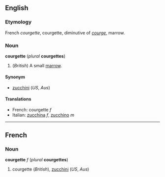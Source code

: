 <!-- If you edit this entry, please edit "zucchini" accordingly. -->

==English==
===Etymology===
French ''courgette'', courgette, diminutive of ''[[courge]]'', marrow.

===Noun===
'''courgette''' (''plural'' '''courgettes''')

#(''British'') A small [[marrow]].

====Synonym====
*[[zucchini]] (''US'', ''Aus'')

====Translations====
*French: courgette ''f''
*Italian: [[zucchina]] ''f'', [[zucchino]] ''m''

<!-- If you edit this entry, please edit "zucchini" accordingly. -->

----
==French==
===Noun===
'''courgette''' ''f'' (''plural'' '''courgettes''')

#courgette (''British''), [[zucchini]] (''US'', ''Aus'')